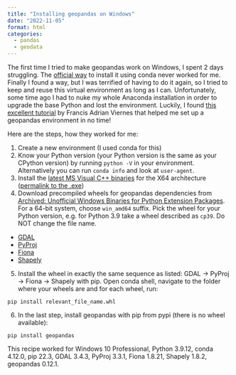 ```yaml
---
title: "Installing geopandas on Windows"
date: "2022-11-05"
format: html
categories:
  - pandas
  - geodata 
---
```


The first time I tried to make geopandas work on Windows, I spent 2 days struggling. The [official way](https://geopandas.org/en/stable/getting_started/install.html) to install it using conda never worked for me. Finally I found a way, but I was terrified of having to do it again, so I tried to keep and reuse this virtual environment as long as I can. Unfortunately, some time ago I had to nuke my whole Anaconda installation in order to upgrade the base Python and lost the environment. Luckily, I found [this excellent tutorial](https://towardsdatascience.com/geopandas-installation-the-easy-way-for-windows-31a666b3610f) by Francis Adrian Viernes that helped me set up a geopandas environment in no time! 

Here are the steps, how they worked for me:  

1. Create a new environment (I used conda for this)
1. Know your Python version (your Python version is the same as your CPython version) by running `python -V` in your environment. Alternatively you can run `conda info` and look at `user-agent`. 
1. Install the [latest MS Visual C++ binaries](https://learn.microsoft.com/en-us/cpp/windows/latest-supported-vc-redist) for the X64 architecture ([permalink to the .exe](https://aka.ms/vs/17/release/vc_redist.x64.exe))
1. Download precompiled wheels for geopandas dependencies from [Archived: Unofficial Windows Binaries for Python Extension Packages](https://www.lfd.uci.edu/~gohlke/pythonlibs/). For a 64-bit system, choose `win_amd64` suffix. Pick the wheel for your Python version, e.g. for Python 3.9 take a wheel described as `cp39`. Do NOT change the file name.  
  - [GDAL](https://www.lfd.uci.edu/~gohlke/pythonlibs/#gdal)
  - [PyProj](https://www.lfd.uci.edu/~gohlke/pythonlibs/#pyproj)
  - [Fiona](https://www.lfd.uci.edu/~gohlke/pythonlibs/#fiona)
  - [Shapely](https://www.lfd.uci.edu/~gohlke/pythonlibs/#shapely)  
5. Install the wheel in exactly the same sequence as listed: GDAL -> PyProj -> Fiona -> Shapely with pip. Open conda shell, navigate to the folder where your wheels are and for each wheel, run: 
```
pip install relevant_file_name.whl
```  
6. In the last step, install geopandas with pip from pypi (there is no wheel available): 
```
pip install geopandas
```


This recipe worked for Windows 10 Professional, Python 3.9.12, conda 4.12.0, pip 22.3, GDAL 3.4.3, PyProj 3.3.1, Fiona 1.8.21, Shapely 1.8.2, geopandas 0.12.1. 
